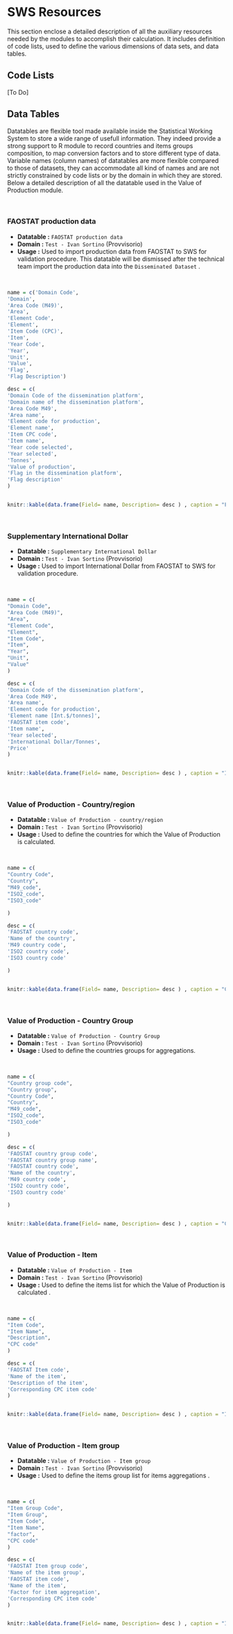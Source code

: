 # SWS Resources {#resources .unnumbered}

This section enclose a detailed description of all the auxiliary resources needed by the modules to accomplish their calculation. It includes definition of code lists, used to define the various dimensions of data sets, and data tables. 

## Code Lists

[To Do]

## Data Tables {#datatables}

Datatables are flexible tool made available inside the Statistical Working System to store a wide range of usefull information. They indeed provide a strong support to R module to record countries and items groups composition, to map conversion factors and to store different type of data. 
Variable names (column names) of datatables are more flexible compared to those of datasets, they can accommodate all kind of names and are not strictly constrained by code lists or by the domain in which they are stored.
Below a detailed description of all the datatable used in the Value of Production module. 

<br>

### FAOSTAT production data

  * **Datatable :** `FAOSTAT production data`
  * **Domain :** `Test - Ivan Sortino` (Provvisorio)
  * **Usage :** Used to import production data from FAOSTAT to SWS for validation procedure. This datatable will be dismissed after the technical team import the production data into the `Disseminated Dataset` .
  
  <br>

```r
name = c('Domain Code',
'Domain',
'Area Code (M49)',
'Area',
'Element Code',
'Element',
'Item Code (CPC)',
'Item',	
'Year Code',
'Year',
'Unit',
'Value',
'Flag',
'Flag Description')

desc = c(
'Domain Code of the dissemination platform',
'Domain name of the dissemination platform',
'Area Code M49',
'Area name',
'Element code for production',
'Element name',
'Item CPC code',
'Item name',
'Year code selected',
'Year selected',
'Tonnes',
'Value of production',
'Flag in the dissemination platform',
'Flag description'
)


knitr::kable(data.frame(Field= name, Description= desc ) , caption = "FAOSTAT Production data field summary.", col.names = c("Field", "Description") )

```
<br>

### Supplementary International Dollar

  * **Datatable :** `Supplementary International Dollar`
  * **Domain :** `Test - Ivan Sortino` (Provvisorio)
  * **Usage :** Used to import International Dollar from FAOSTAT to SWS for validation procedure.
  
  <br>

```r
name = c(
"Domain Code",
"Area Code (M49)",
"Area",
"Element Code",
"Element",
"Item Code",
"Item",
"Year",
"Unit",
"Value"
)

desc = c(
'Domain Code of the dissemination platform',
'Area Code M49',
'Area name',
'Element code for production',
'Element name [Int.$/tonnes]',
'FAOSTAT item code',
'Item name',
'Year selected',
'International Dollar/Tonnes',
'Price'
)


knitr::kable(data.frame(Field= name, Description= desc ) , caption = "International Dollar data field summary.", col.names = c("Field", "Description") )

```

<br>

### Value of Production - Country/region

  * **Datatable :** `Value of Production - country/region`
  * **Domain :** `Test - Ivan Sortino` (Provvisorio)
  * **Usage :** Used to define the countries for which the Value of Production is calculated.
  
  <br>

```r
name = c(
"Country Code",
"Country",
"M49_code",
"ISO2_code",
"ISO3_code"

)

desc = c(
'FAOSTAT country code',
'Name of the country',
'M49 country code',
'ISO2 country code',
'ISO3 country code'

)


knitr::kable(data.frame(Field= name, Description= desc ) , caption = "Country list field summary.", col.names = c("Field", "Description") )

```
<br>

### Value of Production - Country Group

  * **Datatable :** `Value of Production - Country Group`
  * **Domain :** `Test - Ivan Sortino` (Provvisorio)
  * **Usage :** Used to define the countries groups for aggregations.
  
  <br>

```r
name = c(
"Country group code",
"Country group",
"Country Code",
"Country",
"M49_code",
"ISO2_code",
"ISO3_code"

)

desc = c(
'FAOSTAT country group code',
'FAOSTAT country group name',
'FAOSTAT country code',
'Name of the country',
'M49 country code',
'ISO2 country code',
'ISO3 country code'

)


knitr::kable(data.frame(Field= name, Description= desc ) , caption = "Country group list field summary.", col.names = c("Field", "Description") )

```

<br>


### Value of Production - Item

  * **Datatable :** `Value of Production - Item`
  * **Domain :** `Test - Ivan Sortino` (Provvisorio)
  * **Usage :** Used to define the items list for which the Value of Production is calculated .
  
  <br>

```r
name = c(
"Item Code",
"Item Name",
"Description",
"CPC code"
)

desc = c(
'FAOSTAT Item code',
'Name of the item',
'Description of the item',
'Corresponding CPC item code'
)


knitr::kable(data.frame(Field= name, Description= desc ) , caption = "Item list data field summary.", col.names = c("Field", "Description") )

```

<br>

### Value of Production - Item group

  * **Datatable :** `Value of Production - Item group`
  * **Domain :** `Test - Ivan Sortino` (Provvisorio)
  * **Usage :** Used to define the items group list for items aggregations .
  
  <br>

```r
name = c(
"Item Group Code",
"Item Group",
"Item Code",
"Item Name",
"factor",
"CPC code"
)

desc = c(
'FAOSTAT Item group code',
'Name of the item group',
'FAOSTAT item code',
'Name of the item',
'Factor for item aggregation',
'Corresponding CPC item code'
)


knitr::kable(data.frame(Field= name, Description= desc ) , caption = "Item list data field summary.", col.names = c("Field", "Description") )

```
